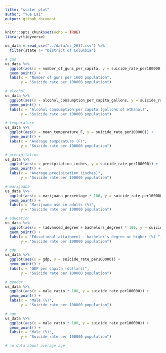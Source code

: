 ```yaml
---
title: "scater plot"
author: "Yue Lai"
output: github_document
---
```


```r
knitr::opts_chunk$set(echo = TRUE)
library(tidyverse)
```

```r
us_data = read_csv("../data/us_2017.csv") %>% 
  filter(state != "District of Columbia")
```

```r
# gun
us_data %>% 
  ggplot(aes(x = number_of_guns_per_capita, y = suicide_rate_per100000)) +
  geom_point() +
  labs(x = "Number of guns per 1000 population", 
       y = "Suicide rate per 100000 population")

# alcohol
us_data %>% 
  ggplot(aes(x = alcohol_consumption_per_capita_gallons, y = suicide_rate_per100000)) +
  geom_point() +
  labs(x = "Alcohol consumption per capita (gallons of ethanol)"， 
       y = "Suicide rate per 100000 population")

# temperature
us_data %>% 
  ggplot(aes(x = mean_temperature_F, y = suicide_rate_per100000)) +
  geom_point() +
  labs(x = "Average temperature (F)", 
       y = "Suicide rate per 100000 population")

# precipitation
us_data %>% 
  ggplot(aes(x = precipitation_inches, y = suicide_rate_per100000)) +
  geom_point() +
  labs(x = "Average precipitation (inches)",
       y = "Suicide rate per 100000 population")

# marijuana
us_data %>% 
  ggplot(aes(x = marijuana_percentage * 100, y = suicide_rate_per100000)) +
  geom_point() +
  labs(x = "Marijuana use in adults (%)", 
       y = "Suicide rate per 100000 population")

# education
us_data %>% 
  ggplot(aes(x = (advanced_degree + bachelors_degree) * 100, y = suicide_rate_per100000)) +
  geom_point() +
  labs(x = "Educational attainment - bachelor's degree or higher (%) ",
       y = "Suicide rate per 100000 population")

# gdp
us_data %>% 
  ggplot(aes(x = gdp, y = suicide_rate_per100000)) +
  geom_point() +
  labs(x = "GDP per capita (dollars)",
       y = "Suicide rate per 100000 population")

# gender
us_data %>% 
  ggplot(aes(x = male_ratio * 100, y = suicide_rate_per100000)) +
  geom_point() +
  labs(x = "Male (%)",
       y = "Suicide rate per 100000 population")

# age
us_data %>% 
  ggplot(aes(x = male_ratio * 100, y = suicide_rate_per100000)) +
  geom_point() +
  labs(x = "Male (%)",
       y = "Suicide rate per 100000 population")

# no data about average age 
```